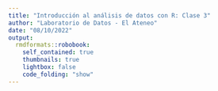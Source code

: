 ```yaml
---
title: "Introducción al análisis de datos con R: Clase 3"
author: "Laboratorio de Datos - El Ateneo"
date: "08/10/2022"
output: 
  rmdformats::robobook:
    self_contained: true
    thumbnails: true
    lightbox: false
    code_folding: "show"
---
```


```r

```


